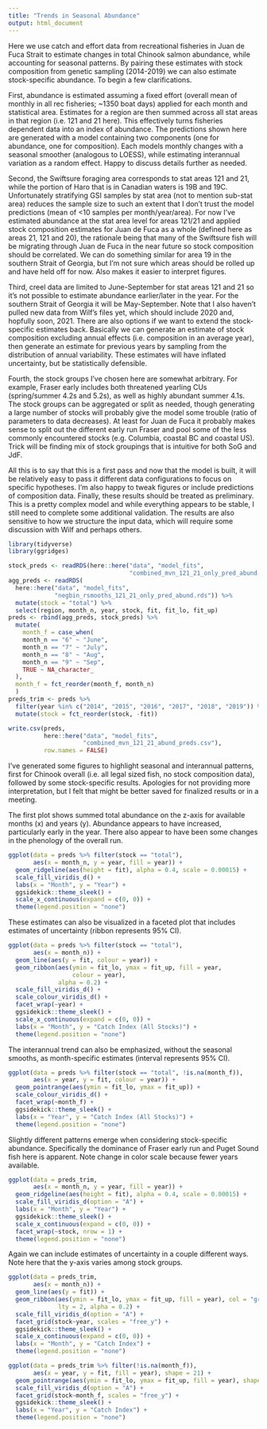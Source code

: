 ```yaml
---
title: "Trends in Seasonal Abundance"
output: html_document
---
```


Here we use catch and effort data from recreational fisheries in Juan de Fuca Strait to estimate changes in total Chinook salmon abundance, while accounting for seasonal patterns. By pairing these estimates with stock composition from genetic sampling (2014-2019) we can also estimate stock-specific abundance. To begin a few clarifications.

First, abundance is estimated assuming a fixed effort (overall mean of monthly in all rec fisheries; ~1350 boat days) applied for each month and statistical area. Estimates for a region are then summed across all stat areas in that region (i.e. 121 and 21 here). This effectively turns fisheries dependent data into an index of abundance. The predictions shown here are generated with a model containing two components (one for abundance, one for composition). Each models monthly changes with a seasonal smoother (analogous to LOESS), while estimating interannual variation as a random effect. Happy to discuss details further as needed.

Second, the Swiftsure foraging area corresponds to stat areas 121 and 21, while the portion of Haro that is in Canadian waters is 19B and 19C. Unfortunately stratifying GSI samples by stat area (not to mention sub-stat area) reduces the sample size to such an extent that I don't trust the model predictions (mean of <10 samples per month/year/area). For now I've estimated abundance at the stat area level for areas 121/21 and applied stock composition estimates for Juan de Fuca as a whole (defined here as areas 21, 121 and 20), the rationale being that many of the Swiftsure fish will be migrating through Juan de Fuca in the near future so stock composition should be correlated. We can do something similar for area 19 in the southern Strait of Georgia, but I'm not sure which areas should be rolled up and have held off for now. Also makes it easier to interpret figures.

Third, creel data are limited to June-September for stat areas 121 and 21 so it's not possible to estimate abundance earlier/later in the year. For the southern Strait of Georgia it will be May-September. Note that I also haven't pulled new data from Wilf's files yet, which should include 2020 and, hopfully soon, 2021. There are also options if we want to extend the stock-specific estimates back. Basically we can generate an estimate of stock composition excluding annual effects (i.e. composition in an average year), then generate an estimate for previous years by sampling from the distribution of annual variability. These estimates will have inflated uncertainty, but be statistically defensible. 

Fourth, the stock groups I've chosen here are somewhat arbitrary. For example, Fraser early includes both threatened yearling CUs (spring/summer 4.2s and 5.2s), as well as highly abundant summer 4.1s. The stock groups can be aggregated or split as needed, though generating a large number of stocks will probably give the model some trouble (ratio of parameters to data decreases). At least for Juan de Fuca it probably makes sense to split out the different early run Fraser and pool some of the less commonly encountered stocks (e.g. Columbia, coastal BC and coastal US). Trick will be finding mix of stock groupings that is intuitive for both SoG and JdF.

All this is to say that this is a first pass and  now that the model is built, it will be relatively easy to pass it different data configurations to focus on specific hypotheses. I'm also happy to tweak figures or include predictions of composition data. Finally, these results should be treated as preliminary. This is a pretty complex model and while everything appears to be stable, I still need to complete some additional validation. The results are also sensitive to how we structure the input data, which will require some discussion with Wilf and perhaps others.


```r
library(tidyverse)
library(ggridges)

stock_preds <- readRDS(here::here("data", "model_fits",
                                  "combined_mvn_121_21_only_pred_abund.rds")) %>%   select(region, month_n, year, stock, fit, fit_lo, fit_up)
agg_preds <- readRDS(
  here::here("data", "model_fits",
             "negbin_rsmooths_121_21_only_pred_abund.rds")) %>% 
  mutate(stock = "total") %>% 
  select(region, month_n, year, stock, fit, fit_lo, fit_up)
preds <- rbind(agg_preds, stock_preds) %>% 
  mutate(
    month_f = case_when(
    month_n == "6" ~ "June",
    month_n == "7" ~ "July",
    month_n == "8" ~ "Aug",
    month_n == "9" ~ "Sep",
    TRUE ~ NA_character_
  ),
  month_f = fct_reorder(month_f, month_n)
  )
preds_trim <- preds %>% 
  filter(year %in% c("2014", "2015", "2016", "2017", "2018", "2019")) %>%
  mutate(stock = fct_reorder(stock, -fit))

write.csv(preds,
          here::here("data", "model_fits",
                     "combined_mvn_121_21_abund_preds.csv"),
          row.names = FALSE)
```

I've generated some figures to highlight seasonal and interannual patterns, first for Chinook overall (i.e. all legal sized fish, no stock composition data), followed by some stock-specific results. Apologies for not providing more interpretation, but I felt that might be better saved for finalized results or in a meeting.

The first plot shows summed total abundance on the z-axis for available months (x) and years (y). Abundance appears to have increased, particularly early in the year. There also appear to have been some changes in the phenology of the overall run. 

```r
ggplot(data = preds %>% filter(stock == "total"),  
       aes(x = month_n, y = year, fill = year)) +
  geom_ridgeline(aes(height = fit), alpha = 0.4, scale = 0.00015) +
  scale_fill_viridis_d() +
  labs(x = "Month", y = "Year") +
  ggsidekick::theme_sleek() +
  scale_x_continuous(expand = c(0, 0)) +
  theme(legend.position = "none")
```

These estimates can also be visualized in a faceted plot that includes estimates of uncertainty (ribbon represents 95% CI).

```r
ggplot(data = preds %>% filter(stock == "total"),  
       aes(x = month_n)) +
  geom_line(aes(y = fit, colour = year)) +
  geom_ribbon(aes(ymin = fit_lo, ymax = fit_up, fill = year,
                  colour = year),
              alpha = 0.2) +
  scale_fill_viridis_d() +
  scale_colour_viridis_d() +
  facet_wrap(~year) +
  ggsidekick::theme_sleek() +
  scale_x_continuous(expand = c(0, 0)) +
  labs(x = "Month", y = "Catch Index (All Stocks)") +
  theme(legend.position = "none")
```

The interannual trend can also be emphasized, without the seasonal smooths, as month-specific estimates (interval represents 95% CI).

```r
ggplot(data = preds %>% filter(stock == "total", !is.na(month_f)),  
       aes(x = year, y = fit, colour = year)) +
  geom_pointrange(aes(ymin = fit_lo, ymax = fit_up)) +
  scale_colour_viridis_d() +
  facet_wrap(~month_f) +
  ggsidekick::theme_sleek() +
  labs(x = "Year", y = "Catch Index (All Stocks)") +
  theme(legend.position = "none")
```

Slightly different patterns emerge when considering stock-specific abundance. Specifically the dominance of Fraser early run and Puget Sound fish here is apparent. Note change in color scale because fewer years available.

```r
ggplot(data = preds_trim,  
       aes(x = month_n, y = year, fill = year)) +
  geom_ridgeline(aes(height = fit), alpha = 0.4, scale = 0.00015) +
  scale_fill_viridis_d(option = "A") +
  labs(x = "Month", y = "Year") +
  ggsidekick::theme_sleek() +
  scale_x_continuous(expand = c(0, 0)) +
  facet_wrap(~stock, nrow = 1) +
  theme(legend.position = "none")
```

Again we can include estimates of uncertainty in a couple different ways. Note here that the y-axis varies among stock groups.

```r
ggplot(data = preds_trim,  
       aes(x = month_n)) +
  geom_line(aes(y = fit)) +
  geom_ribbon(aes(ymin = fit_lo, ymax = fit_up, fill = year), col = "grey60", 
              lty = 2, alpha = 0.2) +
  scale_fill_viridis_d(option = "A") +
  facet_grid(stock~year, scales = "free_y") +
  ggsidekick::theme_sleek() +
  scale_x_continuous(expand = c(0, 0)) +
  labs(x = "Month", y = "Catch Index") +
  theme(legend.position = "none")
```

```r
ggplot(data = preds_trim %>% filter(!is.na(month_f)),  
       aes(x = year, y = fit, fill = year), shape = 21) +
  geom_pointrange(aes(ymin = fit_lo, ymax = fit_up, fill = year), shape = 21) +
  scale_fill_viridis_d(option = "A") +
  facet_grid(stock~month_f, scales = "free_y") +
  ggsidekick::theme_sleek() +
  labs(x = "Year", y = "Catch Index") +
  theme(legend.position = "none")
```